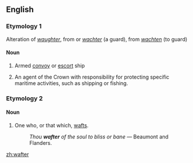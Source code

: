 ==English==

===Etymology 1===
Alteration of {{etyl|enm|en}} ''[[waughter]]'', from {{etyl|dum|en}} or {{etyl|gml|en}} ''[[wachter]]'' (a guard), from ''[[wachten]]'' (to guard)

====Noun====
{{en-noun}}

# {{context|obsolete}} Armed [[convoy]] or [[escort]] ship
# {{context|obsolete}} An agent of the Crown with responsibility for protecting specific maritime activities, such as shipping or fishing.

===Etymology 2===
{{suffix|waft|er}}

====Noun====
{{en-noun}}

# One who, or that which, [[waft]]s.
#: ''Thou '''wafter''' of the soul to bliss or bane'' &mdash; Beaumont and Flanders.
[[zh:wafter]]